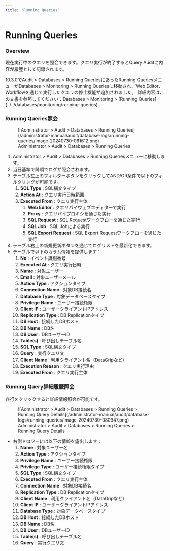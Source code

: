 ```yaml
---
title: 'Running Queries'
---
```



# Running Queries

### Overview

現在実行中のクエリを照会できます。クエリ実行が終了するとQuery Auditに内容が履歴として記録されます。

<Callout type="info">
10.3.0でAudit &gt; Databases &gt; Running QueriesにあったRunning QueriesメニューがDatabases &gt; Monitoring &gt; Running Queriesに移動され、Web Editor、Workflowを通じて実行したクエリの停止機能が追加されました。
詳細内容はこの文書を参照してください：Databases &gt; Monitoring &gt; [Running Queries](../../databases/monitoring/running-queries)
</Callout>

### Running Queries照会

<figure data-layout="center" data-align="center">
![Administrator &gt; Audit &gt; Databases &gt; Running Queries](/administrator-manual/audit/database-logs/running-queries/image-20240730-081612.png)
<figcaption>
Administrator &gt; Audit &gt; Databases &gt; Running Queries
</figcaption>
</figure>

1. Administrator &gt; Audit &gt; Databases &gt; Running Queriesメニューに移動します。
2. 当日基準で降順でログが照会されます。
3. テーブル左上のフィルターボタンをクリックしてAND/OR条件で以下のフィルタリングが可能です。
    1.  **SQL Type** : SQL構文タイプ
    2.  **Action At**  : クエリ実行日時範囲
    3.  **Executed From**  : クエリ実行主体
        1.  **Web Editor**  : クエリパイウェブエディターで実行
        2.  **Proxy**  : クエリパイプロキシを通じた実行
        3.  **SQL Request**  : SQL Requestワークフローを通じた実行
        4.  **SQL Job**  : SQL Jobによる実行
        5.  **SQL Export Request**  : SQL Export Requestワークフローを通じた実行
4. テーブル右上の新規更新ボタンを通じてログリストを最新化できます。
5. テーブルで以下のカラム情報を提供します：
    1.  **No**  : イベント識別番号
    2.  **Executed At**  : クエリ実行日時
    3.  **Name**  : 対象ユーザー
    4.  **Email**  : 対象ユーザーメール
    5.  **Action Type**  : アクションタイプ
    6.  **Connection Name**  : 対象DB接続名
    7.  **Database Type**  : 対象データベースタイプ
    8.  **Privilege**   **Name**  : ユーザー接続権限
    9.  **Client IP**  : ユーザークライアントIPアドレス
    10.  **Replication Type**  : DB Replicationタイプ
    11.  **DB Host**  : 接続したDBホスト
    12.  **DB Name**  : DB名
    13.  **DB User**  : DBユーザーID
    14.  **Table(s)**  : 呼び出しテーブル名
    15.  **SQL Type** : SQL構文タイプ
    16.  **Query**  : 実行クエリ文
    17.  **Client**   **Name**  : 利用クライアント名（DataGripなど）
    18.  **Execution Reason**  : クエリ実行理由
    19.  **Executed From**  : クエリ実行主体

### Running Query詳細履歴照会

各行をクリックすると詳細情報照会が可能です。

<figure data-layout="center" data-align="center">
![Administrator &gt; Audit &gt; Databases &gt; Running Queries &gt; Running Query Details](/administrator-manual/audit/database-logs/running-queries/image-20240730-080947.png)
<figcaption>
Administrator &gt; Audit &gt; Databases &gt; Running Queries &gt; Running Query Details
</figcaption>
</figure>

* 右側ドロワーには以下の情報を露出します：
    1.  **Name**  : 対象ユーザー名
    2.  **Action Type**  : アクションタイプ
    3.  **Privilege**   **Name**  : ユーザー接続権限
    4.  **Privilege**   **Type**  : ユーザー接続権限タイプ
    5.  **SQL Type** : SQL構文タイプ
    6.  **Executed From**  : クエリ実行主体
    7.  **Connection Name**  : 対象DB接続名
    8.  **Replication Type**  : DB Replicationタイプ
    9.  **Client**   **Name**  : 利用クライアント名（DataGripなど）
    10.  **Client IP**  : ユーザークライアントIPアドレス
    11.  **Database Type**  : 対象データベースタイプ
    12.  **DB Host**  : 接続したDBホスト
    13.  **DB Name**  : DB名
    14.  **DB User**  : DBユーザーID
    15.  **Table(s)**  : 呼び出しテーブル名
    16.  **Query**  : 実行クエリ文


